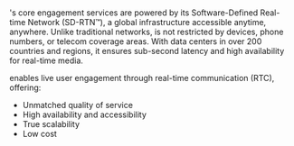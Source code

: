 <a name="agora-sd-rtn"></a>
### <Vg k="AGORA_BACKEND" />

<Vg k="COMPANY" />'s core engagement services are powered by its Software-Defined Real-time Network (SD-RTN™), a global infrastructure accessible anytime, anywhere. Unlike traditional networks, <Vg k="AGORA_BACKEND" /> is not restricted by devices, phone numbers, or telecom coverage areas. With data centers in over 200 countries and regions, it ensures sub-second latency and high availability for real-time media.

<Vg k="AGORA_BACKEND" /> enables live user engagement through real-time communication (RTC), offering:

- Unmatched quality of service
- High availability and accessibility
- True scalability
- Low cost
